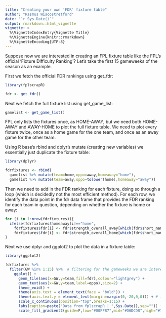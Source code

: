 ```yaml
---
title: "Creating your own 'FDR' fixture table"
author: "Rasmus Wiscostretford"
date: "`r Sys.Date()`"
output: rmarkdown::html_vignette
vignette: >
  %\VignetteIndexEntry{Vignette Title}
  %\VignetteEngine{knitr::rmarkdown}
  %\VignetteEncoding{UTF-8}
---
```


Suppose now we are interested in creating an FPL fixture table like the FPL's official 'Fixture Difficulty Ranking'? Let's take the first 15 gameweeks of the season as an example.

First we fetch the official FDR rankings using get_fdr:

```r

library(fplscrapR)

fdr <- get_fdr()
```

Next we fetch the full fixture list using get_game_list:

```r

gamelist <- get_game_list()
```

FPL only lists the fixtures once, as HOME-AWAY, but we need both HOME-AWAY and AWAY-HOME to plot the full fixture table. We need to plot every fixture twice, once as a home game for the one team, and once as an away game for the other team.

Using R base's rbind and dplyr's mutate (creating new variables) we essentially just duplicate the fixture table:

```r
library(dplyr)
```

```r

fdrfixtures <- rbind(
  gamelist %>% mutate(team=home,oppo=away,homeaway="home"),
  gamelist %>% mutate(team=away,oppo=tolower(home),homeaway="away"))
```

Then we need to add in the FDR ranking for each fixture, doing so through a loop (which is decidedly not the most efficient method). For each row, we identify the data point in the fdr data frame that provides the FDR ranking for each team in question, depending on whether the fixture is home or away:

```r
for (i in 1:nrow(fdrfixtures)){
  ifelse(fdrfixtures$homeaway[i]=="home",
    fdrfixtures$fdr[i] <- fdr$strength_overall_away[which(fdr$short_name==toupper(fdrfixtures$oppo[i]))],
    fdrfixtures$fdr[i] <- fdr$strength_overall_home[which(fdr$short_name==toupper(fdrfixtures$oppo[i]))])
}
```

Next we use dplyr and ggplot2 to plot the data in a fixture table:

```r

library(ggplot2)

fdrfixtures %>% 
  filter(GW %in% 1:15) %>%  # filtering for the gameweeks we are interested in
    ggplot() +
      geom_tile(aes(x=GW,y=team,fill=fdr),colour="lightgrey") +
      geom_text(aes(x=GW,y=team,label=oppo),size=2) +
      theme_void() +
      theme(axis.text = element_text(face = "bold")) +
      theme(axis.text.y = element_text(margin=margin(0,-20,0,0))) + # fixing the margins
      scale_x_continuous(position="top",breaks=1:15) +
      labs(caption=paste("Data from fplscrapR | ",Sys.Date(),sep="")) +
      scale_fill_gradient2(guide=F,low="#00FF87",mid="#D6DCD8",high="#7F002D",midpoint=median(fdrfixtures$fdr)) # creating a gradient colour-coding that spans from toughest FDR ranking (coloured red) to easiest (coloured green)
```
